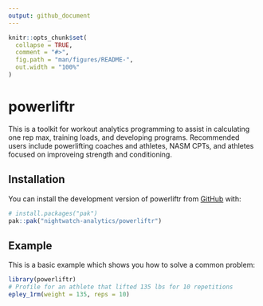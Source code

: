 ```yaml
---
output: github_document
---
```


<!-- README.md is generated from README.Rmd. Please edit that file -->

```r
knitr::opts_chunk$set(
  collapse = TRUE,
  comment = "#>",
  fig.path = "man/figures/README-",
  out.width = "100%"
)
```

# powerliftr

<!-- badges: start -->
<!-- badges: end -->
This is a toolkit for workout analytics programming to assist in calculating one rep max, training loads, and developing programs. Recommended users include powerlifting coaches and athletes, NASM CPTs, and athletes focused on improveing strength and conditioning. 

## Installation

You can install the development version of powerliftr from [GitHub](https://github.com/) with:

``` r
# install.packages("pak")
pak::pak("nightwatch-analytics/powerliftr")
```

## Example

This is a basic example which shows you how to solve a common problem:

```r
library(powerliftr)
# Profile for an athlete that lifted 135 lbs for 10 repetitions
epley_1rm(weight = 135, reps = 10)
```


